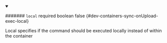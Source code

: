 
<details className="config-field" data-expandable="false" open>
<summary>

####### `local` <span class="config-field-required" data-required="false">required</span> <span class="config-field-type">boolean</span> <span class="config-field-default">false</span> <span class="config-field-enum"></span> {#dev-containers-sync-onUpload-exec-local}

Local specifies if the command should be executed locally instead of within the
container

</summary>



</details>
